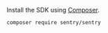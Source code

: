 Install the SDK using [Composer]([https://getcomposer.org/).

```bash
composer require sentry/sentry
```
